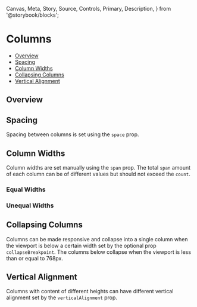   Canvas,
  Meta,
  Story,
  Source,
  Controls,
  Primary,
  Description,
} from '@storybook/blocks';


<Meta of={ColumnsStories} />

# Columns

- [Overview](#overview)
- [Spacing](#spacing)
- [Column Widths](#column-widths)
- [Collapsing Columns](#collapsing-columns)
- [Vertical Alignment](#vertical-alignment)

## Overview

<Description of={Columns} />

<Canvas of={ColumnsStories.Default} sourceState="shown" />
<Controls of={ColumnsStories.Default} sort="requiredFirst" />

## Spacing

Spacing between columns is set using the `space` prop.

<Canvas of={ColumnsStories.WithSpace} />
<Controls of={ColumnsStories.WithSpace} include="space" />

## Column Widths

Column widths are set manually using the `span` prop. The total `span` amount of each column can be of different values but should not exceed the `count`.

### Equal Widths

<Canvas of={ColumnsStories.EqualWidths} />

### Unequal Widths

<Canvas of={ColumnsStories.UnequalWidths} />

## Collapsing Columns

Columns can be made responsive and collapse into a single column when the viewport is below a certain width set by the optional prop `collapseBreakpoint`. The columns below collapse when the viewport is less than or equal to 768px.

<Canvas of={ColumnsStories.Collapsing} />

## Vertical Alignment

Columns with content of different heights can have different vertical alignment set by the `verticalAlignment` prop.

<Canvas of={ColumnsStories.UnequalHeights} />
<Controls of={ColumnsStories.UnequalHeights} include="verticalAlignment" />
